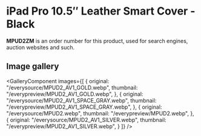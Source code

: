 
# iPad Pro 10.5″ Leather Smart Cover - Black

<Callout type='info' emoji='👉🏻'>**MPUD2ZM** is an order number for this product, used for search engines, auction websites and such.</Callout>

## Image gallery

<GalleryComponent
    images={[
      {
        original: "/everysource/MPUD2_AV1_GOLD.webp",
        thumbnail: "/everypreview/MPUD2_AV1_GOLD.webp",
      },
      {
        original: "/everysource/MPUD2_AV1_SPACE_GRAY.webp",
        thumbnail: "/everypreview/MPUD2_AV1_SPACE_GRAY.webp",
      },
      {
        original: "/everysource/MPUD2.webp",
        thumbnail: "/everypreview/MPUD2.webp",
      },
      {
        original: "/everysource/MPUD2_AV1_SILVER.webp",
        thumbnail: "/everypreview/MPUD2_AV1_SILVER.webp",
      }
    ]}
  />
